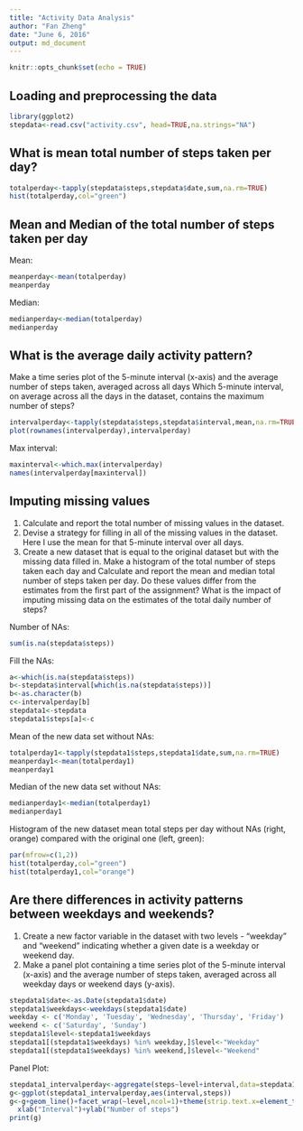 ```yaml
---
title: "Activity Data Analysis"
author: "Fan Zheng"
date: "June 6, 2016"
output: md_document
---
```


```r
knitr::opts_chunk$set(echo = TRUE)
```

## Loading and preprocessing the data

```r
library(ggplot2)
stepdata<-read.csv("activity.csv", head=TRUE,na.strings="NA")
```

## What is mean total number of steps taken per day?

```r
totalperday<-tapply(stepdata$steps,stepdata$date,sum,na.rm=TRUE)
hist(totalperday,col="green")
```

## Mean and Median of the total number of steps taken per day
Mean:
```r
meanperday<-mean(totalperday)
meanperday
```
Median:
```r
medianperday<-median(totalperday)
medianperday
```
## What is the average daily activity pattern?
Make a time series plot of the 5-minute interval (x-axis) and the average number of steps taken, averaged across all days 
Which 5-minute interval, on average across all the days in the dataset, contains the maximum number of steps?
```r
intervalperday<-tapply(stepdata$steps,stepdata$interval,mean,na.rm=TRUE)
plot(rownames(intervalperday),intervalperday)
```

Max interval:
```r
maxinterval<-which.max(intervalperday)
names(intervalperday[maxinterval])
```

## Imputing missing values
1. Calculate and report the total number of missing values in the dataset.
2. Devise a strategy for filling in all of the missing values in the dataset. Here I use the mean for that 5-minute          interval over all days.
3. Create a new dataset that is equal to the original dataset but with the missing data filled in.
   Make a histogram of the total number of steps taken each day and Calculate and report the mean and median total number    of steps taken per day. Do these values differ from the estimates from the first part of the assignment? What is the      impact of imputing missing data on the estimates of the total daily number of steps?

Number of NAs:

```r
sum(is.na(stepdata$steps))
```

Fill the NAs:
```r
a<-which(is.na(stepdata$steps))
b<-stepdata$interval[which(is.na(stepdata$steps))]
b<-as.character(b)
c<-intervalperday[b]
stepdata1<-stepdata
stepdata1$steps[a]<-c
```

Mean of the new data set without NAs:
```r
totalperday1<-tapply(stepdata1$steps,stepdata1$date,sum,na.rm=TRUE)
meanperday1<-mean(totalperday1)
meanperday1
```

Median of the new data set without NAs:
```r
medianperday1<-median(totalperday1)
medianperday1
```

Histogram of the new dataset mean total steps per day without NAs (right, orange) compared with the original one (left, green):
```r
par(mfrow=c(1,2))
hist(totalperday,col="green")
hist(totalperday1,col="orange")
```

## Are there differences in activity patterns between weekdays and weekends?
1. Create a new factor variable in the dataset with two levels - "weekday" and "weekend" indicating whether a given date     is a weekday or weekend day.
2. Make a panel plot containing a time series plot of the 5-minute interval (x-axis) and the average number of steps         taken, averaged across all weekday days or weekend days (y-axis).
```r
stepdata1$date<-as.Date(stepdata1$date)
stepdata1$weekdays<-weekdays(stepdata1$date)
weekday <- c('Monday', 'Tuesday', 'Wednesday', 'Thursday', 'Friday')
weekend <- c('Saturday', 'Sunday')
stepdata1$level<-stepdata1$weekdays
stepdata1[(stepdata1$weekdays) %in% weekday,]$level<-"Weekday"
stepdata1[(stepdata1$weekdays) %in% weekend,]$level<-"Weekend"
```

Panel Plot:
```r
stepdata1_intervalperday<-aggregate(steps~level+interval,data=stepdata1,mean)
g<-ggplot(stepdata1_intervalperday,aes(interval,steps))
g<-g+geom_line()+facet_wrap(~level,ncol=1)+theme(strip.text.x=element_text(size=10,angle=0),strip.background=element_rect(fill="wheat2"))+
  xlab("Interval")+ylab("Number of steps")
print(g)
```
